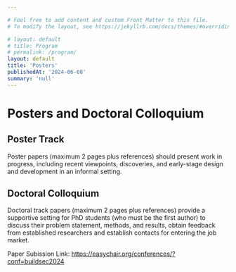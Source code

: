 ```yaml
---

# Feel free to add content and custom Front Matter to this file.
# To modify the layout, see https://jekyllrb.com/docs/themes/#overriding-theme-defaults

# layout: default
# title: Program
# permalink: /program/
layout: default
title: 'Posters'
publishedAt: '2024-06-08'
summary: 'null'
---
```



<h1 className="text-center">Posters and Doctoral Colloquium</h1>

## Poster Track

<Tracks tracks={null} />

Poster papers (maximum 2 pages plus references) should present work in progress, including recent viewpoints, discoveries, and early-stage design and development in an informal setting.

## Doctoral Colloquium
Doctoral track papers (maximum 2 pages plus references) provide a supportive setting for PhD students (who must be the first author) to discuss their problem statement, methods, and results, obtain feedback from established researchers and establish contacts for entering the job market. 

Paper Subission Link: <a href="https://easychair.org/conferences/?conf=buildsec2024">https://easychair.org/conferences/?conf=buildsec2024</a>